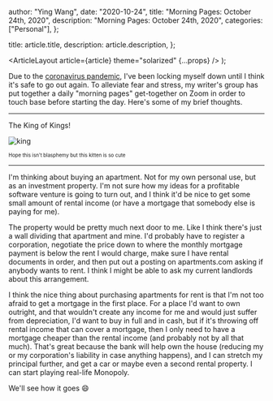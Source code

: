 
  author: "Ying Wang",
  date: "2020-10-24",
  title: "Morning Pages: October 24th, 2020",
  description: "Morning Pages: October 24th, 2020",
  categories: ["Personal"],
};

  title: article.title,
  description: article.description,
};

  <ArticleLayout article={article} theme="solarized" {...props} />
);

Due to the [coronavirus
pandemic](https://en.wikipedia.org/wiki/2019-20_coronavirus_pandemic), I've been
locking myself down until I think it's safe to go out again. To alleviate fear
and stress, my writer's group has put together a daily "morning pages"
get-together on Zoom in order to touch base before starting the day. Here's some
of my brief thoughts.

---

The King of Kings!

![king](/img/posts/2020/10/24/morning_pages.jpg)

<sup>
  <sup>Hope this isn't blasphemy but this kitten is so cute</sup>
</sup>

---

I'm thinking about buying an apartment. Not for my own personal use, but as an
investment property. I'm not sure how my ideas for a profitable software venture
is going to turn out, and I think it'd be nice to get some small amount of
rental income (or have a mortgage that somebody else is paying for me).

The property would be pretty much next door to me. Like I think there's just a
wall dividing that apartment and mine. I'd probably have to register a
corporation, negotiate the price down to where the monthly mortgage payment is
below the rent I would charge, make sure I have rental documents in order, and
then put out a posting on apartments.com asking if anybody wants to rent. I
think I might be able to ask my current landlords about this arrangement.

I think the nice thing about purchasing apartments for rent is that I'm not too
afraid to get a mortgage in the first place. For a place I'd want to own
outright, and that wouldn't create any income for me and would just suffer from
depreciation, I'd want to buy in full and in cash, but if it's throwing off
rental income that can cover a mortgage, then I only need to have a mortgage
cheaper than the rental income (and probably not by all that much). That's great
because the bank will help own the house (reducing my or my corporation's
liability in case anything happens), and I can stretch my principal further, and
get a car or maybe even a second rental property. I can start playing real-life
Monopoly.

We'll see how it goes :smile:
